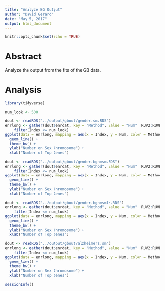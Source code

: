 ```yaml
---
title: "Analyze BG Output"
author: "David Gerard"
date: "May 5, 2017"
output: html_document
---
```


```r
knitr::opts_chunk$set(echo = TRUE)
```

# Abstract

Analyze the output from the fits of the GB data.

# Analysis

```r
library(tidyverse)

num_look <- 500

dout <- readRDS("../output/gbout/gender.sm.RDS")
enrlong <- gather(dout$enrdat, key = "Method", value = "Num", RUV2:RUVB) %>%
    filter(Index <= num_look)
ggplot(data = enrlong, mapping = aes(x = Index, y = Num, color = Method, lty = Method)) +
  geom_line() +
  theme_bw() +
  ylab("Number on Sex Chromosome") +
  xlab("Number of Top Genes")

dout <- readRDS("../output/gbout/gender.bgnmsm.RDS")
enrlong <- gather(dout$enrdat, key = "Method", value = "Num", RUV2:RUVB) %>%
    filter(Index <= num_look)
ggplot(data = enrlong, mapping = aes(x = Index, y = Num, color = Method, lty = Method)) +
  geom_line() +
  theme_bw() +
  ylab("Number on Sex Chromosome") +
  xlab("Number of Top Genes")

dout <- readRDS("../output/gbout/gender.bgnmsmls.RDS")
enrlong <- gather(dout$enrdat, key = "Method", value = "Num", RUV2:RUVB) %>%
    filter(Index <= num_look)
ggplot(data = enrlong, mapping = aes(x = Index, y = Num, color = Method, lty = Method)) +
  geom_line() +
  theme_bw() +
  ylab("Number on Sex Chromosome") +
  xlab("Number of Top Genes")

dout <- readRDS("../output/gbout/alzheimers.sm")
enrlong <- gather(dout$enrdat, key = "Method", value = "Num", RUV2:RUVB) %>%
    filter(Index <= num_look)
ggplot(data = enrlong, mapping = aes(x = Index, y = Num, color = Method, lty = Method)) +
  geom_line() +
  theme_bw() +
  ylab("Number on Sex Chromosome") +
  xlab("Number of Top Genes")
```


```r
sessionInfo()
```
